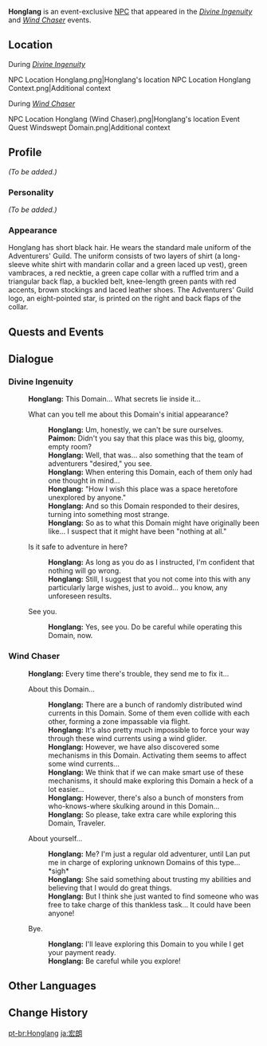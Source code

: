 {{Meta
<!-- REMOVE THIS TEMPLATE AFTER ADDING MISSING INFO -->
|missing_NPC_profile  = yes
}}
{{Character Infobox
|type             = Event NPC
|image            = NPC Honglang.png
|region           = Liyue
|affiliation      = Adventurers' Guild
|title            = 
|voiceEN          = 
|voiceCN          = 
|voiceJP          = 
}}
'''Honglang''' is an event-exclusive [[NPC]] that appeared in the ''[[Divine Ingenuity]]'' and ''[[Wind Chaser]]'' events.

==Location==
;During ''[[Divine Ingenuity]]''
<gallery>
NPC Location Honglang.png|Honglang's location
NPC Location Honglang Context.png|Additional context
</gallery>

;During ''[[Wind Chaser]]''
<gallery>
NPC Location Honglang (Wind Chaser).png|Honglang's location
Event Quest Windswept Domain.png|Additional context
</gallery>

==Profile==
<!--detailed story/lore information goes here-->
''(To be added.)''

===Personality===
''(To be added.)''

===Appearance===
Honglang has short black hair. He wears the standard male uniform of the Adventurers' Guild. The uniform consists of  two layers of shirt (a long-sleeve white shirt with mandarin collar and a green laced up vest), green vambraces, a red necktie, a green cape collar with a ruffled trim and a triangular back flap, a buckled belt, knee-length green pants with red accents, brown stockings and laced leather shoes. The Adventurers' Guild logo, an eight-pointed star, is printed on the right and back flaps of the collar.

==Quests and Events==
{{Quests and Events}}

==Dialogue==
===Divine Ingenuity===
{{Dialogue start}}
:'''Honglang:''' This Domain... What secrets lie inside it...
:{{DIcon}} What can you tell me about this Domain's initial appearance?
::'''Honglang:''' Um, honestly, we can't be sure ourselves.
::'''Paimon:''' Didn't you say that this place was this big, gloomy, empty room?
::'''Honglang:''' Well, that was... also something that the team of adventurers "desired," you see.
::'''Honglang:''' When entering this Domain, each of them only had one thought in mind...
::'''Honglang:''' "How I wish this place was a space heretofore unexplored by anyone."
::'''Honglang:''' And so this Domain responded to their desires, turning into something most strange.
::'''Honglang:''' So as to what this Domain might have originally been like... I suspect that it might have been "nothing at all."
:{{DIcon}} Is it safe to adventure in here?
::'''Honglang:''' As long as you do as I instructed, I'm confident that nothing will go wrong.
::'''Honglang:''' Still, I suggest that you not come into this with any particularly large wishes, just to avoid... you know, any unforeseen results.
:{{DIcon}} See you.
::'''Honglang:''' Yes, see you. Do be careful while operating this Domain, now.
{{Dialogue end}}

===Wind Chaser===
{{Dialogue start}}
:'''Honglang:''' Every time there's trouble, they send me to fix it...
:{{DIcon}} About this Domain...
::'''Honglang:''' There are a bunch of randomly distributed wind currents in this Domain. Some of them even collide with each other, forming a zone impassable via flight.
::'''Honglang:''' It's also pretty much impossible to force your way through these wind currents using a wind glider.
::'''Honglang:''' However, we have also discovered some mechanisms in this Domain. Activating them seems to affect some wind currents...
::'''Honglang:''' We think that if we can make smart use of these mechanisms, it should make exploring this Domain a heck of a lot easier...
::'''Honglang:''' However, there's also a bunch of monsters from who-knows-where skulking around in this Domain...
::'''Honglang:''' So please, take extra care while exploring this Domain, Traveler.
:{{DIcon}} About yourself...
::'''Honglang:''' Me? I'm just a regular old adventurer, until Lan put me in charge of exploring unknown Domains of this type... *sigh*
::'''Honglang:''' She said something about trusting my abilities and believing that I would do great things.
::'''Honglang:''' But I think she just wanted to find someone who was free to take charge of this thankless task... It could have been anyone!
:{{DIcon}} Bye.
::'''Honglang:''' I'll leave exploring this Domain to you while I get your payment ready.
::'''Honglang:''' Be careful while you explore!
{{Dialogue end}}

==Other Languages==
{{Other Languages|default_hidden = 1
|en      = Honglang
|zhs     = 宏朗
|zhs_rm  = Hónglǎng
|zht     = 宏朗
|zht_rm  = Hónglǎng
|ja      = 宏朗
|ja_rm   = Kourou{{Assumed}}
|ko      = 홍{{tt|랑|朗}}
|ko_rm   = Hongrang
|es      = Honglang
|fr      = Honglang
|ru      = Хун Лан
|th      = Honglang
|vi      = Honglang
|de      = Honglang
|id      = Honglang
|pt      = Honglang
}}

==Change History==
{{Change History|2.5}}

[[pt-br:Honglang]]
[[ja:宏朗]]